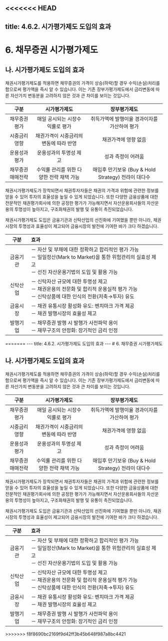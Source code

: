 <<<<<<< HEAD
---
title: 4.6.2. 시가평가제도 도입의 효과
---
# 6. 채무증권 시가평가제도

## 나. 시가평가제도 도입의 효과

채권시가평가제도를 적용하면 채무증권의 가격이 상승(하락)할 경우 수익(손실)처리를 함으로써 평가액을 즉시 알 수 있습니다. 이는 기존 장부가평가제도에서 금리변동에 따른 자산가치 변동분을 고려하지 않은 것과 큰 차이를 보이는 것입니다.

<GCallout title="시가평가제도와 장부평가제도 비교" severity="warn">

|구분|시가평가제도|장부평가제도|
|:--:|:---------:|:---------:|
|채무증권 평가|매일 공시되는 시장수익률로 평가|취득가액에 발행이율 경과이자를 가산하여 평가|
|시중금리 영향|채권가격이 시중금리의 변동에 따라 반영|채권가격에 영향 없음|
|운용성과 평가|운용성과의 투명성 제고|성과 측정이 어려움|
|채무증권 매매전략|수익률 관리를 위한 다양한 전략 채택 가능|매입후 만기보유 (Buy & Hold Strategy) 전랴이 대다수|

</GCallout>

채권시가평가제도가 장착되면서 채권투자자들은 채권의 가격과 위험에 관련한 정보를 얻을 수 있어 투자의 효율성을 높일 수 있게 되었습니다. 또한 다양한 금융상품에 대한 전문적인 채권평가회사에 의한 공정한 평가가 가능해지면서 자산운용회사들의 자산운용의 투명성이 높아지고, 구조화채권의 발행 및 유통이 촉진되었습니다.

채권시가평가제도 도입은 금융기관과 신탁산업의 선진화에 기여했을 뿐만 아니라, 채권시장의 투명성과 효율성이 제고되어 금융시장의 발전에 기여한 바가 크다 하겠습니다. 

<GCallout title="시가평가제도 도입의 효과" severity="warn">

|구분|효과|
|:--:|:--|
|금융기관|－ 자산 및 부채에 대한 정확하고 합리적인 평가 가능<br/>－ 일일정산(Mark to Market)을 통한 위험관리의 실효성 제고<br/>－ 선진 자산운용기법의 도입 및 활용 가능|
|신탁산업|－ 신탁자산 규모에 대한 투명성 제고<br/>－ 채권운용의 전문화 및 합리적 운용실적 평가 가능<br/>－ 신탁상품에 대한 인식의 전환(저축$\to$투자) 유도|
|금융시장|－ 채권 유통시장 활성화 유도: 벤치마크 가격 제공<br/>－ 채권 발행시장의 효율성 제고|
|발행기업|－ 채무증권 발행 시 발행가 사전파악 용이<br/>－ 재무구조의 안정화: 장기적인 금리 인정|

</GCallout>
=======
---
title: 4.6.2. 시가평가제도 도입의 효과
---
# 6. 채무증권 시가평가제도

## 나. 시가평가제도 도입의 효과

채권시가평가제도를 적용하면 채무증권의 가격이 상승(하락)할 경우 수익(손실)처리를 함으로써 평가액을 즉시 알 수 있습니다. 이는 기존 장부가평가제도에서 금리변동에 따른 자산가치 변동분을 고려하지 않은 것과 큰 차이를 보이는 것입니다.

<GCallout title="시가평가제도와 장부평가제도 비교" severity="warn">

|구분|시가평가제도|장부평가제도|
|:--:|:---------:|:---------:|
|채무증권 평가|매일 공시되는 시장수익률로 평가|취득가액에 발행이율 경과이자를 가산하여 평가|
|시중금리 영향|채권가격이 시중금리의 변동에 따라 반영|채권가격에 영향 없음|
|운용성과 평가|운용성과의 투명성 제고|성과 측정이 어려움|
|채무증권 매매전략|수익률 관리를 위한 다양한 전략 채택 가능|매입후 만기보유 (Buy & Hold Strategy) 전랴이 대다수|

</GCallout>

채권시가평가제도가 장착되면서 채권투자자들은 채권의 가격과 위험에 관련한 정보를 얻을 수 있어 투자의 효율성을 높일 수 있게 되었습니다. 또한 다양한 금융상품에 대한 전문적인 채권평가회사에 의한 공정한 평가가 가능해지면서 자산운용회사들의 자산운용의 투명성이 높아지고, 구조화채권의 발행 및 유통이 촉진되었습니다.

채권시가평가제도 도입은 금융기관과 신탁산업의 선진화에 기여했을 뿐만 아니라, 채권시장의 투명성과 효율성이 제고되어 금융시장의 발전에 기여한 바가 크다 하겠습니다. 

<GCallout title="시가평가제도 도입의 효과" severity="warn">

|구분|효과|
|:--:|:--|
|금융기관|－ 자산 및 부채에 대한 정확하고 합리적인 평가 가능<br/>－ 일일정산(Mark to Market)을 통한 위험관리의 실효성 제고<br/>－ 선진 자산운용기법의 도입 및 활용 가능|
|신탁산업|－ 신탁자산 규모에 대한 투명성 제고<br/>－ 채권운용의 전문화 및 합리적 운용실적 평가 가능<br/>－ 신탁상품에 대한 인식의 전환(저축$\to$투자) 유도|
|금융시장|－ 채권 유통시장 활성화 유도: 벤치마크 가격 제공<br/>－ 채권 발행시장의 효율성 제고|
|발행기업|－ 채무증권 발행 시 발행가 사전파악 용이<br/>－ 재무구조의 안정화: 장기적인 금리 인정|

</GCallout>
>>>>>>> f8f8690bc2169f9d42ff3b45b648f987a8bc4421

